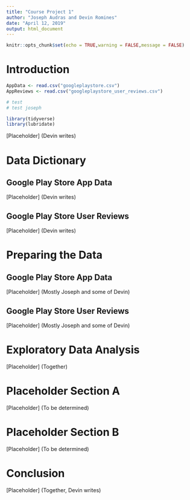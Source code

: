 ```yaml
---
title: "Course Project 1"
author: "Joseph Audras and Devin Romines"
date: "April 12, 2019"
output: html_document
---
```


```r
knitr::opts_chunk$set(echo = TRUE,warning = FALSE,message = FALSE)
```

# Introduction

```r
AppData <- read.csv("googleplaystore.csv")
AppReviews <- read.csv("googleplaystore_user_reviews.csv")

# test
# test joseph
```

```r
library(tidyverse)
library(lubridate)
```

[Placeholder] (Devin writes)

# Data Dictionary

## Google Play Store App Data

[Placeholder] (Devin writes)

## Google Play Store User Reviews

[Placeholder] (Devin writes)

# Preparing the Data

## Google Play Store App Data

[Placeholder] (Mostly Joseph and some of Devin)

## Google Play Store User Reviews

[Placeholder] (Mostly Joseph and some of Devin)

# Exploratory Data Analysis

[Placeholder] (Together)

# Placeholder Section A

[Placeholder] (To be determined)

# Placeholder Section B

[Placeholder] (To be determined)

# Conclusion

[Placeholder] (Together, Devin writes)